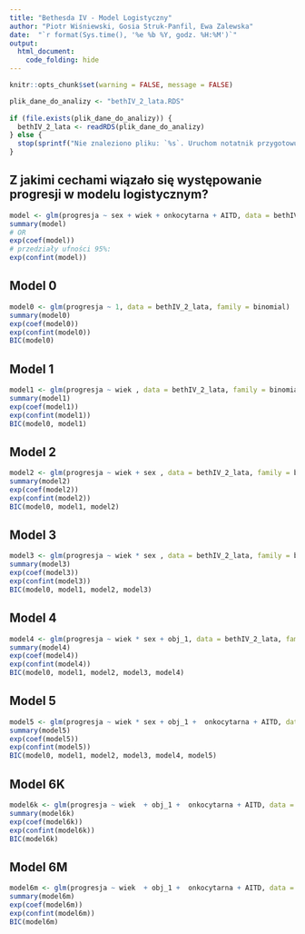 ```yaml
---
title: "Bethesda IV - Model Logistyczny"
author: "Piotr Wiśniewski, Gosia Struk-Panfil, Ewa Zalewska"
date:  "`r format(Sys.time(), '%e %b %Y, godz. %H:%M')`"
output:
  html_document:
    code_folding: hide
---
```


```r
knitr::opts_chunk$set(warning = FALSE, message = FALSE) 
```

```r
plik_dane_do_analizy <- "bethIV_2_lata.RDS"
 
if (file.exists(plik_dane_do_analizy)) {
  bethIV_2_lata <- readRDS(plik_dane_do_analizy)
} else {
  stop(sprintf("Nie znaleziono pliku: `%s`. Uruchom notatnik przygotowujący zbiór danych!", plik_dane_do_analizy))
}
```

## Z jakimi cechami wiązało się występowanie progresji w modelu logistycznym?
``` r
model <- glm(progresja ~ sex + wiek + onkocytarna + AITD, data = bethIV_2_lata, family = binomial)
summary(model)
# OR
exp(coef(model))
# przedziały ufności 95%:
exp(confint(model))
```

## Model 0 

```r
model0 <- glm(progresja ~ 1, data = bethIV_2_lata, family = binomial)
summary(model0)
exp(coef(model0))
exp(confint(model0))
BIC(model0)
```


## Model 1 

```r
model1 <- glm(progresja ~ wiek , data = bethIV_2_lata, family = binomial)
summary(model1)
exp(coef(model1))
exp(confint(model1))
BIC(model0, model1)
```

## Model 2

```r
model2 <- glm(progresja ~ wiek + sex , data = bethIV_2_lata, family = binomial)
summary(model2)
exp(coef(model2))
exp(confint(model2))
BIC(model0, model1, model2)
```

## Model 3

```r
model3 <- glm(progresja ~ wiek * sex , data = bethIV_2_lata, family = binomial)
summary(model3)
exp(coef(model3))
exp(confint(model3))
BIC(model0, model1, model2, model3)
```

## Model 4

```r
model4 <- glm(progresja ~ wiek * sex + obj_1, data = bethIV_2_lata, family = binomial)
summary(model4)
exp(coef(model4))
exp(confint(model4))
BIC(model0, model1, model2, model3, model4)
```

## Model 5

```r
model5 <- glm(progresja ~ wiek * sex + obj_1 +  onkocytarna + AITD, data = bethIV_2_lata, family = binomial)
summary(model5)
exp(coef(model5))
exp(confint(model5))
BIC(model0, model1, model2, model3, model4, model5)
```


## Model 6K

```r
model6k <- glm(progresja ~ wiek  + obj_1 +  onkocytarna + AITD, data = dplyr::filter(bethIV_2_lata, sex=="K"), family = binomial)
summary(model6k)
exp(coef(model6k))
exp(confint(model6k))
BIC(model6k)
```


## Model 6M

```r
model6m <- glm(progresja ~ wiek  + obj_1 +  onkocytarna + AITD, data = dplyr::filter(bethIV_2_lata, sex=="M"), family = binomial)
summary(model6m)
exp(coef(model6m))
exp(confint(model6m))
BIC(model6m)
```